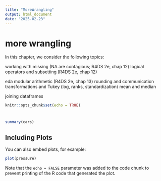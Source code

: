 ```yaml
---
title: "MoreWrangling"
output: html_document
date: "2025-02-23"
---
```


# more wrangling

In this chapter, we consider the following topics:

working with missing (NA are contagious; R4DS 2e, chap 12)
logical operators and subsetting (R4DS 2e, chap 12)

eda
modular arithmetic (R4DS 2e, chap 13)
rounding and communication
transformations and Tukey (log, ranks, standardization)
mean and median

joining dataframes

```r
knitr::opts_chunk$set(echo = TRUE)
```

#

```r
summary(cars)
```

## Including Plots

You can also embed plots, for example:

```r
plot(pressure)
```

Note that the `echo = FALSE` parameter was added to the code chunk to prevent printing of the R code that generated the plot.
